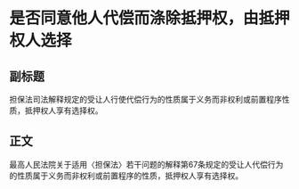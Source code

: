 # 是否同意他人代偿而涤除抵押权，由抵押权人选择
## 副标题
担保法司法解释规定的受让人行使代偿行为的性质属于义务而非权利或前置程序性质，抵押权人享有选择权。
## 正文
最高人民法院关于适用〈担保法〉若干问题的解释第67条规定的受让人代偿行为的性质属于义务而非权利或前置程序的性质，抵押权人享有选择权。